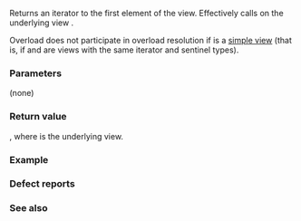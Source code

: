 {{cpp/ranges/take_while_view/title|begin}}
{{cpp/ranges/take_while_view/navbar}}

{{dcl begin}}
{{dcl|num=1|since=c++20|
constexpr auto begin() requires (!/*simple-view*/&lt;V&gt;);
}}
{{dcl|num=2|since=c++20|
constexpr auto begin() const requires
    ranges::range&lt;const V&gt; &amp;&amp;
    std::indirect_unary_predicate&lt;const Pred, ranges::iterator_t&lt;const V&gt;&gt;;
}}
{{dcl end}}

Returns an iterator to the first element of the view. Effectively calls {{c/core|ranges::begin}} on the underlying view {{rlpi|/#Data members|base_}}.

Overload {{v|1}} does not participate in overload resolution if {{tt|V}} is a [[cpp/ranges#Helper concepts|simple view]] (that is, if {{tt|V}} and {{c/core|const V}} are views with the same iterator and sentinel types).

===Parameters===
(none)

===Return value===
{{c|ranges::begin(base_)}}, where {{rlpi|/#Data members|base_}} is the underlying view.

===Example===
{{example
|code=
|output=
}}

===Defect reports===
{{dr list begin}}
{{dr list item|wg=lwg|dr=3450|std=C++20|before=the {{c/core|const}} overload might return an iterator non-comparable to the sentinel|after=constrained}}
{{dr list end}}

===See also===
{{dsc begin}}
{{dsc inc|cpp/ranges/adaptor/dsc end|take_while_view}}
{{dsc inc|cpp/ranges/adaptor/sentinel/dsc operator cmp|take_while_view}}
{{dsc end}}

{{langlinks|es|ja|ru|zh}}